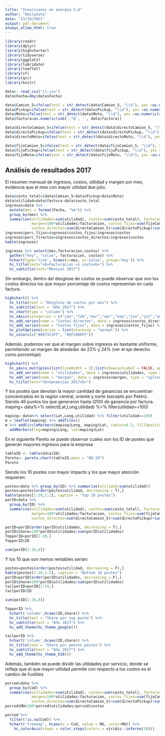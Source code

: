 ---
title: "Inversiones en energia S.A"
author: "EmilySoto"
date: "13/10/2021"
output: pdf_document
always_allow_html: true
---

```{r setup, include=FALSE}
library(readr)
library(dplyr)
library(highcharter)
library(tidyverse)
library(ggplot2)
library(lubridate)
library(leaflet)
library(sf)
library(qcc)
library(knitr)

data<- read_csv("c1.csv")
data$Fecha=dmy(data$Fecha)

data$Camion_5=ifelse(test = str_detect(data$Camion_5, "\\d"), yes =as.numeric(sub('.*Q', '', data$Camion_5)), no = 0)
data$Pickup=ifelse(test = str_detect(data$Pickup, "\\d"), yes =as.numeric(sub('.*Q', '', data$Pickup)), no = 0)
data$Moto=ifelse(test = str_detect(data$Moto, "\\d"), yes =as.numeric(sub('.*Q', '', data$Moto)), no = 0)
data$factura=as.numeric(sub('.*Q', '', data$factura))

data$directoCamion_5=ifelse(test = str_detect(data$directoCamion_5, "\\d"), yes =as.numeric(sub('.*Q', '', data$directoCamion_5)), no = 0)
data$directoPickup=ifelse(test = str_detect(data$directoPickup, "\\d"), yes =as.numeric(sub('.*Q', '', data$directoPickup)), no = 0)
data$directoMoto=ifelse(test = str_detect(data$directoMoto, "\\d"), yes =as.numeric(sub('.*Q', '', data$directoMoto)), no = 0)

data$fijoCamion_5=ifelse(test = str_detect(data$fijoCamion_5, "\\d"), yes =as.numeric(sub('.*Q', '', data$fijoCamion_5)), no = 0)
data$fijoPickup=ifelse(test = str_detect(data$fijoPickup, "\\d"), yes =as.numeric(sub('.*Q', '', data$fijoPickup)), no = 0)
data$fijoMoto=ifelse(test = str_detect(data$fijoMoto, "\\d"), yes =as.numeric(sub('.*Q', '', data$fijoMoto)), no = 0)
```

## Análisis de resultados 2017
El resumen mensual de ingresos, costos, utilidad y margen por mes, evidencia que el mes con mayor utilidad due julio.

```{r}
data$costo_total=(data$Camion_5+data$Pickup+data$Moto)
data$utilidad=data$factura-data$costo_total
ingresos=data %>%
  mutate(mes = format(Fecha, "%m")) %>%
  group_by(mes) %>% 
  summarise(utilidades=sum(utilidad), costos=sum(costo_total), facturacion=sum(factura), 
            margen=100*utilidades/facturacion, costos_fijos=sum(fijoCamion_5)+sum(fijoPickup)+sum(fijoMoto), 
            costos_directos=sum(directoCamion_5)+sum(directoPickup)+sum(directoMoto))
ingresos$porc_fijos=ingresos$costos_fijos/ingresos$costos
ingresos$porc_firectos=ingresos$costos_directos/ingresos$costos
kable(ingresos)
```

```{r}
ingresos %>% select(mes,facturacion,costos) %>% 
  gather("key", "value", facturacion, costos) %>%
  hchart(type='line', hcaes(x=mes, y='value', group='key')) %>% 
  hc_title(text="<b>Facturacion vs costo<b>") %>% 
  hc_subtitle(text="Mensual 2017")
```
Sin embargo, dentro del desglose de costos se puede observar que son los costos directos los que mayor porcentaje de costos representan en cada factura.
```{r}
highchart() %>%
  hc_title(text = "Desglose de costos por mes") %>% 
  hc_subtitle(text = "Año 2017") %>% 
  hc_chart(type = "column") %>% 
  hc_xAxis(categories = c("jan","feb","mar","apr","may","jun","jul","aug","sept","oct","nov","dec")) %>% 
  hc_add_series(name = "Costos directos", data = ingresos$costos_directos) %>% 
  hc_add_series(name = "Costos fijos", data = ingresos$costos_fijos) %>% 
  hc_plotOptions(series = list(stacking = "normal")) %>% 
  hc_colors(c("#0073C2FF", "#EFC000FF"))

```


Además, podemos ver que el margen sobre ingresos es bastante uniforme, permitiendo un margen de alrededor de 23% y 24% (ver el eje derecho como porcentaje)
```{r}
highchart() %>% 
  hc_yAxis_multiples(list(lineWidth = 3),list(showLastLabel = FALSE, opposite = TRUE)) %>% 
  hc_add_series(name = "utilidades", data = ingresos$utilidades, type = "column") %>%
  hc_add_series(name = "margen", data = ingresos$margen, type = "spline", yAxis = 1) %>% 
  hc_title(text="<b>Ganancias 2017<b>")
```

Y los postes que denotan la mayor cantidad de ganancias se encuentran concentrados en la región central, oriente y norte (excepto por Petén). Siendo 46 puntos los que generaron hasta Q100 de ganancia por factura.
maping= data%>% select(Lat,Long,utilidad) %>% filter(utilidad==100)
```{r}
maping= data%>% select(Lat,Long,utilidad) %>% filter(utilidad==100)
m = leaflet(maping) %>% addTiles()
m %>% addCircleMarkers(maping$Long, maping$Lat, radius=0.2, fillOpacity = 0.5)%>% 
  addMarkers(lng=maping$Long, lat=maping$Lat)
```

En el siguiente Pareto se puede observar cuales son los ID de postes que generan mayores ingresos para la empresa
```{r}
tableID <- table(data$ID)
Pareto<- pareto.chart(tableID,main = "80-20")
Pareto
```
Siendo los 10 postes con mayor impacto y los que mayor atención requieren:
```{r}
postes=data %>% group_by(ID) %>% summarise(utilidad=sum(utilidad))
postes=postes[order(postes$utilidad, decreasing = T),]
kable(postes[1:10,1:2], caption = "top 10 postes")
porID=data %>%
  group_by(ID) %>% 
  summarise(utilidades=sum(utilidad), costos=sum(costo_total), facturacion=sum(factura), 
            margen=100*utilidades/facturacion, costos_fijos=sum(fijoCamion_5)+sum(fijoPickup)+sum(fijoMoto), 
            costos_directos=sum(directoCamion_5)+sum(directoPickup)+sum(directoMoto))

porID=porID[order(porID$utilidades, decreasing = T),]
porID$share=100*porID$utilidades/sum(porID$utilidades)
TopporID=porID[1:10,]
TopporID$ID

sum(porID[1:10,8])
```
Y los 10 que son menos rentables serían:
```{r}
postes=postes[order(postes$utilidad, decreasing = F),]
kable(postes[1:10,1:2], caption = "Bottom 10 postes")
porID=porID[order(porID$utilidades, decreasing = F),]
porID$share=100*porID$utilidades/sum(porID$utilidades)
tailporID=porID[1:10,]
tailporID$ID

sum(porID[1:10,8])
```
```{r}
TopporID %>% 
  hchart('column',hcaes(ID,share)) %>% 
  hc_title(text = "Share por top poste") %>% 
  hc_subtitle(text = "Año 2017") %>% 
  hc_add_theme(hc_theme_google())

tailporID %>% 
  hchart('column',hcaes(ID,share)) %>% 
  hc_title(text = "Share por peores postes") %>% 
  hc_subtitle(text = "Año 2017") %>% 
  hc_add_theme(hc_theme_538())
```

Además, también se puede dividir las utilidades por servicio, donde se refleja que el que mayor utilidad permite con respecto a los costos es el cambio de fusibles
```{r}
porcod=data %>%
  group_by(Cod) %>% 
  summarise(utilidades=sum(utilidad), costos=sum(costo_total), facturacion=sum(factura), 
            margen=100*utilidades/facturacion, costos_fijos=sum(fijoCamion_5)+sum(fijoPickup)+sum(fijoMoto), 
            costos_directos=sum(directoCamion_5)+sum(directoPickup)+sum(directoMoto))
porcod$MU=100*porcod$utilidades/porcod$costos

porcod %>% 
  filter(!is.na(Cod)) %>% 
  hchart('treemap', hcaes(x = Cod, value = MU, color=MU)) %>% 
    hc_colorAxis(stops = color_stops(colors = viridis::inferno(10)))
```


